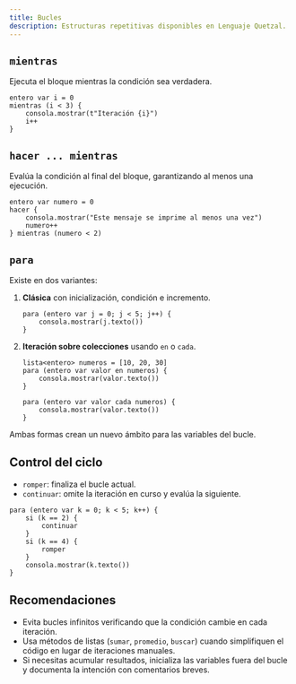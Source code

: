 ```yaml
---
title: Bucles
description: Estructuras repetitivas disponibles en Lenguaje Quetzal.
---
```


## `mientras`

Ejecuta el bloque mientras la condición sea verdadera.

```qz
entero var i = 0
mientras (i < 3) {
    consola.mostrar(t"Iteración {i}")
    i++
}
```

## `hacer ... mientras`

Evalúa la condición al final del bloque, garantizando al menos una ejecución.

```qz
entero var numero = 0
hacer {
    consola.mostrar("Este mensaje se imprime al menos una vez")
    numero++
} mientras (numero < 2)
```

## `para`

Existe en dos variantes:

1. **Clásica** con inicialización, condición e incremento.

    ```qz
    para (entero var j = 0; j < 5; j++) {
        consola.mostrar(j.texto())
    }
    ```

2. **Iteración sobre colecciones** usando `en` o `cada`.

    ```qz
    lista<entero> numeros = [10, 20, 30]
    para (entero var valor en numeros) {
        consola.mostrar(valor.texto())
    }

    para (entero var valor cada numeros) {
        consola.mostrar(valor.texto())
    }
    ```

Ambas formas crean un nuevo ámbito para las variables del bucle.

## Control del ciclo

- `romper`: finaliza el bucle actual.
- `continuar`: omite la iteración en curso y evalúa la siguiente.

```qz
para (entero var k = 0; k < 5; k++) {
    si (k == 2) {
        continuar
    }
    si (k == 4) {
        romper
    }
    consola.mostrar(k.texto())
}
```

## Recomendaciones

- Evita bucles infinitos verificando que la condición cambie en cada iteración.
- Usa métodos de listas (`sumar`, `promedio`, `buscar`) cuando simplifiquen el código en lugar de iteraciones manuales.
- Si necesitas acumular resultados, inicializa las variables fuera del bucle y documenta la intención con comentarios breves.
